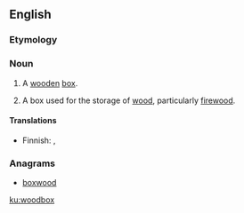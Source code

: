 ==English==

===Etymology===
{{compound|wood|box|lang=en}}

===Noun===
{{en-noun|es}}

# {{rfv-sense}} A [[wooden]] [[box]].
# A box used for the storage of [[wood]], particularly [[firewood]].

====Translations====
{{trans-top|bof for firewood}}
* Finnish: {{t|fi|halkolaatikko}}, {{t|fi|puulaatikko}}
{{trans-mid}}
{{trans-bottom}}

===Anagrams===
* [[boxwood#English|boxwood]]

[[ku:woodbox]]